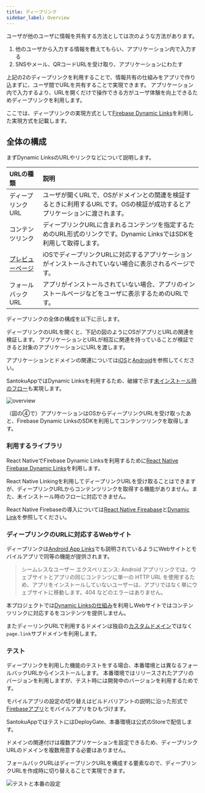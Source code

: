 ```yaml
---
title: ディープリンク
sidebar_label: Overview
---
```


ユーザが他のユーザに情報を共有する方法としては次のような方法があります。

 1. 他のユーザから入力する情報を教えてもらい、アプリケーション内で入力する
 1. SNSやメール、QRコードURLを受け取り、アプリケーションにわたす

上記の2のディープリンクを利用することで、情報共有の仕組みをアプリで作り込まずに、ユーザ間でURLを共有することで実現できます。
アプリケーション内で入力するより、URLを開くだけで操作できる方がユーザ体験を向上できるためディープリンクを利用します。

ここでは、ディープリンクの実現方式として[Firebase Dynamic Links](https://firebase.google.com/docs/dynamic-links)を利用した実現方式を記載します。

## 全体の構成

まずDynamic LinksのURLやリンクなどについて説明します。

|URLの種類|説明|
|:-------|:--|
|ディープリンクURL|ユーザが開くURLで、OSがドメインとの関連を検証するときに利用するURLです。OSの検証が成功するとアプリケーションに渡されます。|
|コンテンツリンク|ディープリンクURLに含まれるコンテンツを指定するためのURL形式のリンクです。Dynamic LinksではSDKを利用して取得します。|
|[プレビューページ](https://firebase.google.com/docs/dynamic-links/link-previews#app_preview_pages)|iOSでディープリンクURLに対応するアプリケーションがインストールされていない場合に表示されるページです。|
|フォールバックURL|アプリがインストールされていない場合、アプリのインストールページなどをユーザに表示するためのURLです。|

ディープリンクの全体の構成を以下に示します。

ディープリンクのURLを開くと、下記の図のようにOSがアプリとURLの関連を検証します。
アプリケーションとURLが相互に関連を持っていることが検証できると対象のアプリケーションにURLを渡します。

アプリケーションとドメインの関連については[iOS](https://firebase.google.com/docs/dynamic-links/ios/receive)と[Android](https://firebase.google.com/docs/dynamic-links/android/receive)を参照してください。

SantokuAppではDynamic Linksを利用するため、破線で示す[未インストール時のフロー](https://firebase.google.com/docs/dynamic-links/operating-system-integrations)も実現します。

![overview](./overview.drawio.png)

（図の④で）アプリケーションはOSからディープリンクURLを受け取ったあと、Firebase Dynamic LinksのSDKを利用してコンテンツリンクを取得します。

### 利用するライブラリ

React NativeでFirebase Dynamic Linksを利用するために[React Native Firebase Dynamic Links](https://rnfirebase.io/dynamic-links/usage)を利用します。

React Native Linkingを利用してディープリンクURLを受け取ることはできますが、ディープリンクURLからコンテンツリンクを取得する機能がありません。また、未インストール時のフローに対応できません。

React Native Firebaseの導入については[React Native Fireabase](https://rnfirebase.io/)と[Dynamic Link](https://rnfirebase.io/dynamic-links/usage)を参照してください。

### ディープリンクのURLに対応するWebサイト

ディープリンクは[Android App Links](https://developer.android.com/training/app-links#app-links-vs-deep-links)でも説明されているようにWebサイトとモバイルアプリで同等の機能が提供されます。

> シームレスなユーザー エクスペリエンス: Android アプリリンクでは、ウェブサイトとアプリの同じコンテンツに単一の HTTP URL を使用するため、アプリをインストールしていないユーザーは、アプリではなく単にウェブサイトに移動します。404 などのエラーはありません。

本プロジェクトでは[Dynamic Linksの仕組み](https://firebase.google.com/docs/dynamic-links#how-does-it-work)を利用しWebサイトではコンテンツリンクに対応するをコンテンツを提供しません。

またディーリンクURLで利用するドメインは独自の[カスタムドメイン](https://firebase.google.com/docs/dynamic-links/custom-domains)ではなく`page.link`サブドメインを利用します。

### テスト

ディープリンクを利用した機能のテストをする場合、本番環境とは異なるフォールバックURLからインストールします。
本番環境ではリリースされたアプリのバージョンを利用しますが、テスト時には開発中のバージョンを利用するためです。

モバイルアプリの設定の切り替えはビルドバリアントの説明に沿った形式で[Firebaseアプリ](https://firebase.google.com/docs/projects/learn-more)とモバイルアプリをひもづけます。

SantokuAppではテストにはDeployGate、本番環境は公式のStoreで配信します。

ドメインの関連付けは複数アプリケーションを設定できるため、ディープリンクURLのドメインを複数用意する必要はありません。

フォールバックURLはディープリンクURLを構成する要素なので、ディープリンクURLを作成時に切り替えることで実現できます。

![テストと本番の設定](./test-setting.drawio.png)
